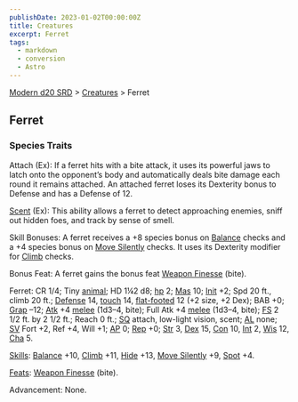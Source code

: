 ```yaml
---
publishDate: 2023-01-02T00:00:00Z
title: Creatures
excerpt: Ferret
tags:
  - markdown
  - conversion
  - Astro
---
```


[Modern d20 SRD](/#modernD20) > [Creatures](modern-d20-srd-creatures-index) > Ferret

## Ferret

### Species Traits

Attach (Ex): If a ferret hits with a bite attack, it uses its powerful jaws to latch onto the opponent’s body and automatically deals bite damage each round it remains attached. An attached ferret loses its Dexterity bonus to Defense and has a Defense of 12.

[Scent](modern-d20-srd-special-abilities-scent) (Ex): This ability allows a ferret to detect approaching enemies, sniff out hidden foes, and track by sense of smell.

Skill Bonuses: A ferret receives a +8 species bonus on [Balance](modern-d20-srd-skills-balance) checks and a +4 species bonus on [Move Silently](modern-d20-srd-skills-move-silently) checks. It uses its Dexterity modifier for [Climb](modern-d20-srd-skills-climb) checks.

Bonus Feat: A ferret gains the bonus feat [Weapon Finesse](modern-d20-srd-feats-weapon-finesse) (bite).

Ferret: CR 1/4; Tiny [animal](modern-d20-srd-creature-types-animal); HD 1¼2 d8; [hp](modern-d20-srd-combat-hit-points) 2; [Mas](modern-d20-srd-creatures-creature-overview) 10; [Init](modern-d20-srd-combat-initiative) +2; Spd 20 ft., climb 20 ft.; [Defense](modern-d20-srd-combat-defense) 14, [touch](modern-d20-srd-combat-attack-actions) 14, [flat-footed](modern-d20-srd-combat-surprise) 12 (+2 size, +2 Dex); BAB +0; [Grap](modern-d20-srd-combat-grapple) –12; [Atk](modern-d20-srd-combat-attack-roll) +4 [melee](modern-d20-srd-combat-attack-roll) (1d3–4, bite); Full Atk +4 [melee](modern-d20-srd-combat-attack-roll) (1d3–4, bite); [FS](modern-d20-srd-creatures-creature-overview) 2 1/2 ft. by 2 1/2 ft.; Reach 0 ft.; [SQ](modern-d20-srd-creatures-creature-overview) attach, low-light vision, scent; [AL](modern-d20-srd-basics-allegiances) none; [SV](modern-d20-srd-basics-saving-throws) Fort +2, Ref +4, Will +1; [AP](modern-d20-srd-creatures-creature-overview) 0; [Rep](modern-d20-srd-creatures-creature-overview) +0; [Str](modern-d20-srd-basics-ability-scores) 3, [Dex](modern-d20-srd-basics-ability-scores) 15, [Con](modern-d20-srd-basics-ability-scores) 10, [Int](modern-d20-srd-basics-ability-scores) 2, [Wis](modern-d20-srd-basics-ability-scores) 12, [Cha](modern-d20-srd-basics-ability-scores) 5.

[Skills](modern-d20-srd-skills-index): [Balance](modern-d20-srd-skills-balance) +10, [Climb](modern-d20-srd-skills-climb) +11, [Hide](modern-d20-srd-skills-hide) +13, [Move Silently](modern-d20-srd-skills-move-silently) +9, [Spot](modern-d20-srd-skills-spot) +4.

[Feats](modern-d20-srd-feats-index): [Weapon Finesse](modern-d20-srd-feats-weapon-finesse) (bite).

Advancement: None.

